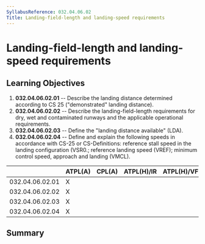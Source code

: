 ```yaml
---
SyllabusReference: 032.04.06.02
Title: Landing-field-length and landing-speed requirements
---
```


# Landing-field-length and landing-speed requirements

## Learning Objectives

1.  **032.04.06.02.01** -- Describe the landing distance determined according to
    CS 25 ("demonstrated" landing distance).
2.  **032.04.06.02.02** -- Describe the landing-field-length requirements for
    dry, wet and contaminated runways and the applicable operational
    requirements.
3.  **032.04.06.02.03** -- Define the "landing distance available" (LDA).
4.  **032.04.06.02.04** -- Define and explain the following speeds in accordance
    with CS-25 or CS-Definitions: reference stall speed in the landing
    configuration (VSR0.; reference landing speed (VREF); minimum control speed,
    approach and landing (VMCL).

|                 | ATPL(A) | CPL(A) | ATPL(H)/IR | ATPL(H)/VFR | CPL(H) | IR  | CBIR(A) |
| --------------- | ------- | ------ | ---------- | ----------- | ------ | --- | ------- |
| 032.04.06.02.01 | X       |        |            |             |        |     |         |
| 032.04.06.02.02 | X       |        |            |             |        |     |         |
| 032.04.06.02.03 | X       |        |            |             |        |     |         |
| 032.04.06.02.04 | X       |        |            |             |        |     |         |

## Summary
